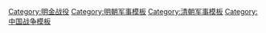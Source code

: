 {{Navbox
|name = 清（後金）入關前與明、順之戰爭
|title = [[后金]]及[[清朝|清]]入關前與[[明朝|明]]、[[大順 (政權)|順]]之戰爭
|state = {{{state|autocollapse}}}
|listclass = hlist

|group1 = 前期
|list1 =
*[[撫清之戰]]
*[[薩爾滸之戰]]
*[[開鐵之戰]]
*[[遼瀋之戰]]
*[[镇江之战 (1621年)|鎮江大捷]]
*[[林畔之戰]]
*[[廣寧之戰]]

|group2 = 中期
|list2 =
*[[遼南之戰]]
*[[亮馬佃大捷]]
*[[牛毛大捷]]
*[[烏雞關大捷]]
*[[橫江大捷]]
*[[柳河之役]]
*[[遼陽之戰]]
*[[寧遠之戰]]
*[[覺華島之戰]]
*[[丁卯戰爭]]
*[[寧錦之戰]]
*[[瓶山大捷]]
*[[京畿之戰]]*
*[[己巳之變 (崇禎)|己巳之變]]*
*[[遵永大捷]]*

|group3 = 後期
|list3 =
*[[皮島海戰]]
*[[大凌河之戰]]
*[[金州之战]]
*[[宣大之戰]]*
*[[第二次京畿之戰]]*
*[[皮島之戰]]
*[[北直隸山東之戰]]*
*[[松錦之戰]]
*[[第二次北直隸山東之战]]*
*[[第二次寧遠之戰]]

|group4 = 入關
|list4 =
*[[一片石之战]]

|below = 说明：标有*的为[[清兵入塞]]的事件。
}}<noinclude>
[[Category:明金战役‎]]
[[Category:明朝军事模板]]
[[Category:清朝军事模板]]
[[Category:中国战争模板]]
</noinclude>